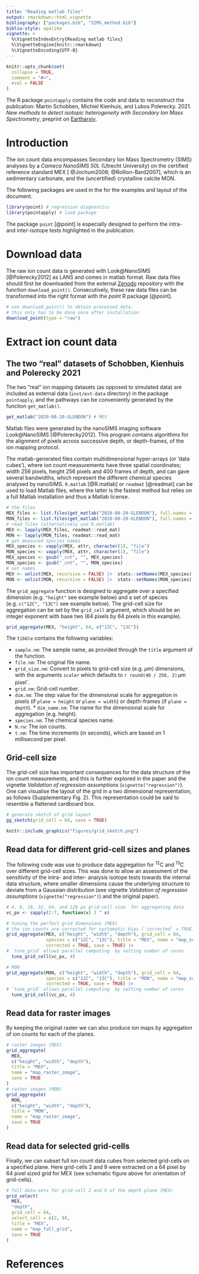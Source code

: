 ```yaml
---
title: "Reading matlab files"
output: rmarkdown::html_vignette
bibliography: ["packages.bib", "SIMS_method.bib"]
biblio-style: apalike
vignette: >
  %\VignetteIndexEntry{Reading matlab files}
  %\VignetteEngine{knitr::rmarkdown}
  %\VignetteEncoding{UTF-8}
---
```



```r
knitr::opts_chunk$set(
  collapse = TRUE,
  comment = "#>",
  eval = FALSE
)
```


The R package `pointapply` contains the code and data to reconstruct the publication: Martin Schobben, Michiel Kienhuis, and Lubos Polerecky. 2021. *New methods to detect isotopic heterogeneity with Secondary Ion Mass Spectrometry*, preprint on [Eartharxiv](https://eartharxiv.org/).


# Introduction 

The ion count data encompasses Secondary Ion Mass Spectrometry (SIMS) analyses by a  *Cameca NanoSIMS 50L* (Utrecht University) on the certified reference standard MEX [ @Jochum2008; @Rollion-Bard2007], which is an sedimentary carbonate, and the (uncertified) crystalline calcite MON.

The following packages are used in the for the examples and layout of the document. 


```r
library(point) # regression diagnostics
library(pointapply) # load package
```


The package `point` [@point] is especially designed to perform the intra- and inter-isotope tests highlighted in the publication.


# Download data

The raw ion count data is generated with Look\@NanoSIMS [@Polerecky2012] as LANS and comes in matlab format. Raw data files should first be downloaded from the external [Zenodo](https://doi.org/10.5281/zenodo.4580159) repository with the function `download_point()`. Consecutively, these raw data files can be transformed into the right format with the  *point* R package [@point]. 


```r
# use download_point() to obtain processed data.
# this only has to be done once after installation
download_point(type = "raw")
```


# Extract ion count data

## The two "real" datasets of Schobben, Kienhuis and Polerecky 2021

The two "real" ion mapping datasets (as opposed to simulated data) are included as external data (`inst/ext-data` directory) in the package  `pointapply`, and the pathways can be conveniently generated by the function `get_matlab()`. 


```r
get_matlab("2020-08-20-GLENDON") # MEX 
```


Matlab files were generated by the nanoSIMS imaging software Look\@NanoSIMS [@Polerecky2012]. This program contains algorithms for the alignment of pixels across successive depth, or depth-frames, of the ion mapping protocol. 

The matlab-generated files contain multidimensional hyper-arrays (or 'data cubes'), where ion count measurements have three spatial coordinates; width 256 pixels, height 256 pixels and 400 frames of depth, and can gave several bandwidths, which represent the different chemical species analysed by nanoSIMS. `R.matlab` [@R.matlab] or `readmat` [@readmat] can be used to load Matlab files, where the latter is the fastest method but relies on a full Matlab installation and thus a Matlab license.


```r
# the files
MEX_files <- list.files(get_matlab("2020-08-20-GLENDON"), full.names = TRUE)
MON_files <- list.files(get_matlab("2020-08-28-GLENDON"), full.names = TRUE)
# read files (alternatively use R.matlab)
MEX <- lapply(MEX_files, readmat::read_mat) 
MON <- lapply(MON_files, readmat::read_mat)
# get measured species names
MEX_species <- vapply(MEX, attr, character(1), "file")
MON_species <- vapply(MEX, attr, character(1), "file")
MEX_species <- gsub("_cnt", "", MEX_species)
MON_species <- gsub("_cnt", "", MON_species)
# set names
MEX <- unlist(MEX, recursive = FALSE) |>  stats::setNames(MEX_species)
MON <- unlist(MON, recursive = FALSE) |>  stats::setNames(MON_species)
```

The `grid_aggregate ` function is designed to aggregate over a specified dimension (e.g. `"height"` see example below) and a set of species (e.g. `c("12C", "13C")` see example below). The grid-cell size for aggregation can be set by the `grid_cell` argument, which should be an integer exponent with base two (64 pixels by 64 pixels in this example).

```r
grid_aggregate(MEX, "height", 64, c("12C", "13C"))
```

The `tibble` contains the following variables:

* `sample.nm`: The sample name, as provided through the `title` argument of the function.
* `file.nm`: The original file name.
* `grid_size.nm`: Convert to pixels to grid-cell size (e.g. $\mu$m) dimensions, with the arguments `scaler` which defaults to `r round(40 / 256, 2)`$\,\mu$m pixel^-^.
* `grid.nm`: Grid-cell number.
* `dim.nm`: The step value for the dimensional scale for aggregation in pixels (if `plane = height` or `plane = width`) or depth-frames (if `plane = depth`). * `dim_name.nm`: The name for the dimensional scale for aggregation (e.g. height).
* `species.nm`: The chemical species name.
* `N.rw`: The ion counts.
* `t.nm`: The time increments (in seconds), which are based on $1\,$millisecond per pixel. 


## Grid-cell size

The grid-cell size has important consequences for the data structure of the ion count measurements, and this is further explored in the paper and the vignette *Validation of regression assumptions* (`vignette("regression")`). One can visualise the layout of the grid in a two dimensional representation, as follows (Supplementary Fig. 2). This representation could be said to resemble a flattened cardboard box.


```r
# generate sketch of grid layout
gg_sketch(grid_cell = 64, save = TRUE) 
```


```r
knitr::include_graphics("figures/grid_sketch.png")
```


## Read data for different grid-cell sizes and planes

The following code was use to produce data aggregation for ^12^C and ^13^C over different grid-cell sizes. This was done to allow an assessment of the sensitivity of the intra- and inter- analysis isotope tests towards the internal data structure, where smaller dimensions cause the underlying structure to deviate from a Gaussian distribution (see vignette *Validation of regression assumptions* (`vignette("regression")`) and the original paper). 


```r
# 4, 8, 16, 32, 64, and 128 px grid-cell size  for aggregating data
vc_px <- sapply(2:7, function(x) 2 ^ x)

# tuning the perfect grid dimensions (MEX)
# the ion counts are corrected for systematic bias (`corrected` = TRUE)
grid_aggregate(MEX, c("height", "width", "depth"), grid_cell = 64, 
               species = c("12C", "13C"), title = "MEX", name = "map_sum_grid", 
               corrected = TRUE, save = TRUE) |> 
# `tune_grid` allows parallel computing  by setting number of cores  
  tune_grid_cell(vc_px, 4) 

# MON
grid_aggregate(MON, c("height", "width", "depth"), grid_cell = 64, 
               species = c("12C", "13C"), title = "MON", name = "map_sum_grid", 
               corrected = TRUE, save = TRUE) |> 
# `tune_grid` allows parallel computing  by setting number of cores  
  tune_grid_cell(vc_px, 4) 
```


## Read data for raster images

By keeping the original raster we can also produce ion maps by aggregation of ion counts for each of the planes.


```r
# raster images (MEX)
grid_aggregate(
  MEX, 
  c("height", "width", "depth"), 
  title = "MEX", 
  name = "map_raster_image", 
  save = TRUE
)
# raster images (MON)
grid_aggregate(
  MON, 
  c("height", "width", "depth"), 
  title = "MON", 
  name = "map_raster_image", 
  save = TRUE
)
```


## Read data for selected grid-cells

Finally, we can subset full ion count data cubes from selected grid-cells on a specified plane. Here grid-cells 2 and 9 were extracted on a 64 pixel by 64 pixel sized grid for MEX (see schematic figure above for orientation of grid-cells).


```r
# full data-sets for grid-cell 2 and 9 of the depth plane (MEX)
grid_select(
  MEX, 
  "depth", 
  grid_cell = 64,
  select_cell = c(2, 9),
  title = "MEX", 
  name = "map_full_grid", 
  save = TRUE
)
```


# References
